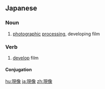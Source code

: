 ==Japanese==
{{ja-kanjitab|げん|ぞう|yomi=on}}

===Noun===
{{ja-noun|げんぞう}}

# [[photographic]] [[processing]], developing film

===Verb===
{{ja-verb-suru|げんぞう}}

# [[develop]] film

====Conjugation====
{{ja-suru|げんぞう}}

[[hu:現像]]
[[ja:現像]]
[[zh:現像]]